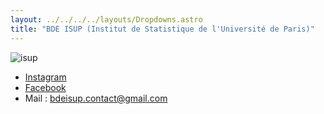 ```yaml
---
layout: ../../../../layouts/Dropdowns.astro
title: "BDE ISUP (Institut de Statistique de l'Université de Paris)"
---
```

![isup](/assets/assos/isup.jpg)  
- [Instagram](https://www.instagram.com/bde_isupien/)  
- [Facebook](https://www.facebook.com/bdelevesisup)  
- Mail : bdeisup.contact@gmail.com